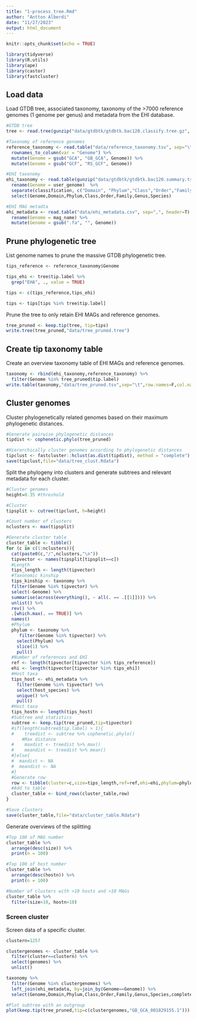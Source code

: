 ```yaml
---
title: "1-process_tree.Rmd"
author: "Antton Alberdi"
date: "11/27/2023"
output: html_document
---
```


```r
knitr::opts_chunk$set(echo = TRUE)
```

```r
library(tidyverse)
library(R.utils)
library(ape)
library(castor)
library(fastcluster)
```

## Load data
Load GTDB tree, associated taxonomy, taxonomy of the >7000 reference genomes (1 genome per genus) and metadata from the EHI database.

```r
#GTDB tree
tree <- read.tree(gunzip("data/gtdbtk/gtdbtk.bac120.classify.tree.gz", remove=FALSE, overwrite=TRUE))

#Taxonomy of reference genomes
reference_taxonomy <- read.table("data/reference_taxonomy.tsv", sep="\t", header=T) %>%
  rownames_to_column(var = "Genome") %>%
  mutate(Genome = gsub("GCA", "GB_GCA", Genome)) %>%
  mutate(Genome = gsub("GCF", "RS_GCF", Genome))

#EHI taxonomy
ehi_taxonomy <- read.table(gunzip("data/gtdbtk/gtdbtk.bac120.summary.tsv.gz", remove=FALSE, overwrite=TRUE), sep="\t", header=T) %>%
  rename(Genome = user_genome)  %>%
  separate(classification, c("Domain", "Phylum","Class","Order","Family","Genus","Species"),  sep =";") %>%
  select(Genome,Domain,Phylum,Class,Order,Family,Genus,Species)

#EHI MAG metadta
ehi_metadata <- read.table("data/ehi_metadata.csv", sep=",", header=T) %>%
  rename(Genome = mag_name) %>%
  mutate(Genome = gsub(".fa", "", Genome))
```

## Prune phylogenetic tree
List genome names to prune the massive GTDB phylogenetic tree.
```r
tips_reference <- reference_taxonomy$Genome

tips_ehi <- tree$tip.label %>%
  grep("EHA", ., value = TRUE)

tips <- c(tips_reference,tips_ehi)

tips <- tips[tips %in% tree$tip.label]
```

Prune the tree to only retain EHI MAGs and reference genomes.
```r
tree_pruned <- keep.tip(tree, tip=tips) 
write.tree(tree_pruned,"data/tree_pruned.tree")
```

## Create tip taxonomy table
Create an overview taxonomy table of EHI MAGs and reference genomes.
```r
taxonomy <- rbind(ehi_taxonomy,reference_taxonomy) %>%
  filter(Genome %in% tree_pruned$tip.label)
write.table(taxonomy,"data/tree_pruned.tsv",sep="\t",row.names=F,col.names=T,quote=F)
```

## Cluster genomes
Cluster phylogenetically related genomes based on their maximum phylogenetic distances.

```r

#Generate pairwise phylogenetic distances
tipdist <- cophenetic.phylo(tree_pruned) 

#Hierarchically cluster genomes according to phylogenetic distances
tipclust <- fastcluster::hclust(as.dist(tipdist), method = "complete")
save(tipclust,file="data/tree_clust.Rdata")
```

Split the phylogeny into clusters and generate subtrees and relevant metadata for each cluster. 

```r
#Cluster genomes
height=0.35 #threshold

#Cluster
tipsplit <- cutree(tipclust, h=height)

#Count number of clusters
nclusters <- max(tipsplit)

#Generate cluster table
cluster_table <- tibble()
for (c in c(1:nclusters)){
  cat(paste0(c,"/",nclusters,"\n"))
  tipvector <- names(tipsplit[tipsplit==c])
  #Length
  tips_length <- length(tipvector)
  #Taxonomic kinship
  tips_kinship <- taxonomy %>%
  filter(Genome %in% tipvector) %>%
  select(-Genome) %>%
  summarise(across(everything(), ~ all(. == .[[1]]))) %>%
  unlist() %>%
  rev() %>%
  .[which.max(. == TRUE)] %>%
  names()
  #Phylum
  phylum <- taxonomy %>%
     filter(Genome %in% tipvector) %>%
    select(Phylum) %>%
    slice(1) %>%
    pull()
  #Number of references and EHI
  ref <- length(tipvector[tipvector %in% tips_reference])
  ehi <- length(tipvector[tipvector %in% tips_ehi])
  #Host taxa
  tips_host <- ehi_metadata %>%
    filter(Genome %in% tipvector) %>%
    select(host_species) %>%
    unique() %>%
    pull()
  #Host taxa
  tips_hostn <- length(tips_host)
  #Subtree and statistics
  subtree <- keep.tip(tree_pruned,tip=tipvector)
  #if(length(subtree$tip.label) > 1){
  #    treedist <- subtree %>% cophenetic.phylo() 
      #Max distance
  #    maxdist <- treedist %>% max()
  #    meandist <- treedist %>% mean()
  #}else{
  #  maxdist <- NA
  #  meandist <- NA
  #}
  #Generate row
  row <- tibble(cluster=c,size=tips_length,ref=ref,ehi=ehi,phylum=phylum,kinship=tips_kinship,hostn=tips_hostn,hosts=list(tips_host),genomes=list(tipvector),tree=list(subtree))
  #Add to table
  cluster_table <- bind_rows(cluster_table,row)
}

#Save clusters
save(cluster_table,file="data/cluster_table.Rdata")
```

Generate overviews of the splitting
```r
#Top 100 of MAG number
cluster_table %>%
  arrange(desc(size)) %>%
  print(n = 100)

#Top 100 of host number
cluster_table %>%
  arrange(desc(hostn)) %>%
  print(n = 100)

#Number of clusters with >10 hosts and >10 MAGs
cluster_table %>%
  filter(size>10, hostn>10)
```

### Screen cluster
Screen data of a specific cluster.

```r
clustern=1257

clustergenomes <- cluster_table %>%
  filter(cluster==clustern) %>%
  select(genomes) %>%
  unlist() 

taxonomy %>%
  filter(Genome %in% clustergenomes) %>%
  left_join(ehi_metadata, by=join_by(Genome==Genome)) %>%
  select(Genome,Domain,Phylum,Class,Order,Family,Genus,Species,completeness,contamination,size,host_species,sample_type)

#Plot subtree with an outgroup
plot(keep.tip(tree_pruned,tip=c(clustergenomes,"GB_GCA_001829155.1")))
```
